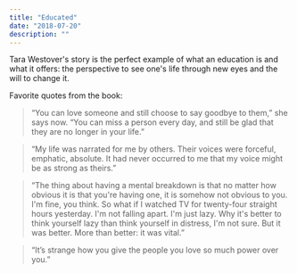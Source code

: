```yaml
---
title: "Educated"
date: "2018-07-20"
description: ""
---
```


Tara Westover's story is the perfect example of what an education is and what it offers: the perspective to see one's life through new eyes and the will to change it.

Favorite quotes from the book:

> “You can love someone and still choose to say goodbye to them,” she says now. “You can miss a person every day, and still be glad that they are no longer in your life.”

> “My life was narrated for me by others. Their voices were forceful, emphatic, absolute. It had never occurred to me that my voice might be as strong as theirs.”

> “The thing about having a mental breakdown is that no matter how obvious it is that you're having one, it is somehow not obvious to you. I'm fine, you think. So what if I watched TV for twenty-four straight hours yesterday. I'm not falling apart. I'm just lazy. Why it's better to think yourself lazy than think yourself in distress, I'm not sure. But it was better. More than better: it was vital.”

> “It’s strange how you give the people you love so much power over you.”
